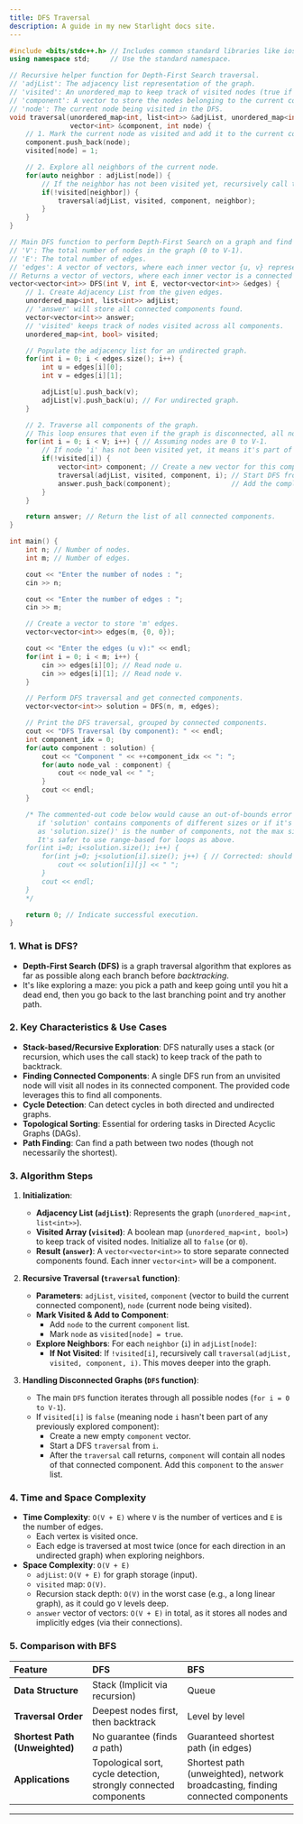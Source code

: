 ```yaml
---
title: DFS Traversal
description: A guide in my new Starlight docs site.
---
```


```cpp
#include <bits/stdc++.h> // Includes common standard libraries like iostream, unordered_map, list, vector.
using namespace std;     // Use the standard namespace.

// Recursive helper function for Depth-First Search traversal.
// 'adjList': The adjacency list representation of the graph.
// 'visited': An unordered_map to keep track of visited nodes (true if visited, false otherwise).
// 'component': A vector to store the nodes belonging to the current connected component being traversed.
// 'node': The current node being visited in the DFS.
void traversal(unordered_map<int, list<int>> &adjList, unordered_map<int, bool> &visited,
               vector<int> &component, int node) {
    // 1. Mark the current node as visited and add it to the current component.
    component.push_back(node);
    visited[node] = 1;

    // 2. Explore all neighbors of the current node.
    for(auto neighbor : adjList[node]) {
        // If the neighbor has not been visited yet, recursively call traversal on it.
        if(!visited[neighbor]) {
            traversal(adjList, visited, component, neighbor);
        }
    }
}

// Main DFS function to perform Depth-First Search on a graph and find connected components.
// 'V': The total number of nodes in the graph (0 to V-1).
// 'E': The total number of edges.
// 'edges': A vector of vectors, where each inner vector {u, v} represents an edge between u and v.
// Returns a vector of vectors, where each inner vector is a connected component.
vector<vector<int>> DFS(int V, int E, vector<vector<int>> &edges) {
    // 1. Create Adjacency List from the given edges.
    unordered_map<int, list<int>> adjList;
    // 'answer' will store all connected components found.
    vector<vector<int>> answer;
    // 'visited' keeps track of nodes visited across all components.
    unordered_map<int, bool> visited;

    // Populate the adjacency list for an undirected graph.
    for(int i = 0; i < edges.size(); i++) {
        int u = edges[i][0];
        int v = edges[i][1];

        adjList[u].push_back(v);
        adjList[v].push_back(u); // For undirected graph.
    }

    // 2. Traverse all components of the graph.
    // This loop ensures that even if the graph is disconnected, all nodes are visited.
    for(int i = 0; i < V; i++) { // Assuming nodes are 0 to V-1.
        // If node 'i' has not been visited yet, it means it's part of a new, unexplored component.
        if(!visited[i]) {
            vector<int> component; // Create a new vector for this component.
            traversal(adjList, visited, component, i); // Start DFS from 'i'.
            answer.push_back(component);               // Add the completed component to the answer.
        }
    }

    return answer; // Return the list of all connected components.
}

int main() {
    int n; // Number of nodes.
    int m; // Number of edges.

    cout << "Enter the number of nodes : ";
    cin >> n;

    cout << "Enter the number of edges : ";
    cin >> m;

    // Create a vector to store 'm' edges.
    vector<vector<int>> edges(m, {0, 0});

    cout << "Enter the edges (u v):" << endl;
    for(int i = 0; i < m; i++) {
        cin >> edges[i][0]; // Read node u.
        cin >> edges[i][1]; // Read node v.
    }

    // Perform DFS traversal and get connected components.
    vector<vector<int>> solution = DFS(n, m, edges);

    // Print the DFS traversal, grouped by connected components.
    cout << "DFS Traversal (by component): " << endl;
    int component_idx = 0;
    for(auto component : solution) {
        cout << "Component " << ++component_idx << ": ";
        for(auto node_val : component) {
            cout << node_val << " ";
        }
        cout << endl;
    }

    /* The commented-out code below would cause an out-of-bounds error
       if 'solution' contains components of different sizes or if it's empty,
       as 'solution.size()' is the number of components, not the max size of a component.
       It's safer to use range-based for loops as above.
    for(int i=0; i<solution.size(); i++) {
        for(int j=0; j<solution[i].size(); j++) { // Corrected: should use solution[i].size()
            cout << solution[i][j] << " ";
        }
        cout << endl;
    }
    */

    return 0; // Indicate successful execution.
}
```

### 1\. What is DFS?

  * **Depth-First Search (DFS)** is a graph traversal algorithm that explores as far as possible along each branch before *backtracking*.
  * It's like exploring a maze: you pick a path and keep going until you hit a dead end, then you go back to the last branching point and try another path.

### 2\. Key Characteristics & Use Cases

  * **Stack-based/Recursive Exploration**: DFS naturally uses a stack (or recursion, which uses the call stack) to keep track of the path to backtrack.
  * **Finding Connected Components**: A single DFS run from an unvisited node will visit all nodes in its connected component. The provided code leverages this to find all components.
  * **Cycle Detection**: Can detect cycles in both directed and undirected graphs.
  * **Topological Sorting**: Essential for ordering tasks in Directed Acyclic Graphs (DAGs).
  * **Path Finding**: Can find a path between two nodes (though not necessarily the shortest).

### 3\. Algorithm Steps

1.  **Initialization**:

      * **Adjacency List (`adjList`)**: Represents the graph (`unordered_map<int, list<int>>`).
      * **Visited Array (`visited`)**: A boolean map (`unordered_map<int, bool>`) to keep track of visited nodes. Initialize all to `false` (or `0`).
      * **Result (`answer`)**: A `vector<vector<int>>` to store separate connected components found. Each inner `vector<int>` will be a component.

2.  **Recursive Traversal (`traversal` function)**:

      * **Parameters**: `adjList`, `visited`, `component` (vector to build the current connected component), `node` (current node being visited).
      * **Mark Visited & Add to Component**:
          * Add `node` to the current `component` list.
          * Mark `node` as `visited[node] = true`.
      * **Explore Neighbors**: For each `neighbor` (`i`) in `adjList[node]`:
          * **If Not Visited**: If `!visited[i]`, recursively call `traversal(adjList, visited, component, i)`. This moves deeper into the graph.

3.  **Handling Disconnected Graphs (`DFS` function)**:

      * The main `DFS` function iterates through all possible nodes (`for i = 0 to V-1`).
      * If `visited[i]` is `false` (meaning node `i` hasn't been part of any previously explored component):
          * Create a new empty `component` vector.
          * Start a DFS `traversal` from `i`.
          * After the `traversal` call returns, `component` will contain all nodes of that connected component. Add this `component` to the `answer` list.

### 4\. Time and Space Complexity

  * **Time Complexity**: `O(V + E)` where `V` is the number of vertices and `E` is the number of edges.
      * Each vertex is visited once.
      * Each edge is traversed at most twice (once for each direction in an undirected graph) when exploring neighbors.
  * **Space Complexity**: `O(V + E)`
      * `adjList`: `O(V + E)` for graph storage (input).
      * `visited` map: `O(V)`.
      * Recursion stack depth: `O(V)` in the worst case (e.g., a long linear graph), as it could go `V` levels deep.
      * `answer` vector of vectors: `O(V + E)` in total, as it stores all nodes and implicitly edges (via their connections).

### 5\. Comparison with BFS

| Feature      | DFS                                     | BFS                                   |
| :----------- | :-------------------------------------- | :------------------------------------ |
| **Data Structure** | Stack (Implicit via recursion)          | Queue                                 |
| **Traversal Order** | Deepest nodes first, then backtrack     | Level by level                        |
| **Shortest Path (Unweighted)** | No guarantee (finds *a* path)   | Guaranteed shortest path (in edges)   |
| **Applications** | Topological sort, cycle detection, strongly connected components | Shortest path (unweighted), network broadcasting, finding connected components |

-----


